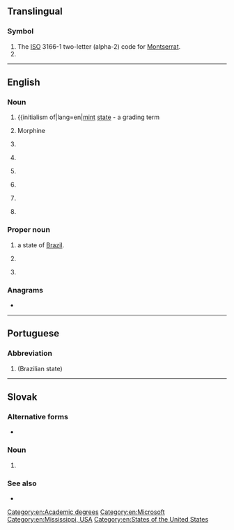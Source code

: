 {{also|Appendix:Variations of "ms"}}
==Translingual==

===Symbol===
{{head|mul|symbol}}

# The [[ISO]] 3166-1 two-letter (alpha-2) code for [[Montserrat]].
# {{SI-unit-abbnp|mega|siemens|electrical conductance}}

----

==English==

===Noun===
{{en-noun|~|es}}

# {{lb|en|numismatics}} {{initialism of|lang=en|[[mint]] [[state]] - a grading term
# {{initialism of|lang=en|[[morphine]] [[sulfate]]}} Morphine
# {{abbreviation of|lang=es|manuscript}}
# {{lb|en|nautical}} {{initialism of|lang=en|[[motor ship]]}} {{gloss|[[diesel]] engined ship}}
# {{lb|en|pathology|uncountable}} {{initialism of|lang=en|[[multiple sclerosis|Multiple sclerosis]]}} {{gloss|a chronic, inflammatory, demyelinating disease}}
# {{lb|en|academics}} {{initialism of|lang=en|Master of Science}}
# {{initialism of|lang=en|middle school}}
# {{lb|en|philately}} {{initialism of|lang=en|[[mini]]-[[sheet]]}}

===Proper noun===
{{en-proper noun}}

# {{initialism of|lang=es|[[Mato Grosso do Sul]]|dot=,}} a state of [[Brazil]].
# {{initialism of|lang=en|Microsoft}} {{gloss|a software company}}
# {{abbreviation of|lang=en|Mississippi}} {{gloss|a state of the [[United States of America]]}}

===Anagrams===
* {{anagrams|en|a=ms|S & M|S&M|SM|Sm|sm}}

[[Category:en:Academic degrees]]
[[Category:en:Microsoft]]
[[Category:en:Mississippi, USA]]
[[Category:en:States of the United States]]

----

==Portuguese==

===Abbreviation===
{{rfc-header|Abbreviation}}
{{head|pt|abbreviation}}

# {{abbreviation of|Mato Grosso do Sul|lang=pt}} (Brazilian state)

----

==Slovak==

===Alternative forms===
* {{l|sk|Ms}} {{qualifier|world championship}}

===Noun===
{{head|sk|noun}}

# {{abbreviation of|lang=sk|[[majstrovstvá]] [[sveta]]}} {{gloss|world championship}} {{qualifier|from [[majstrovstvo]]+[[sveta]]}} {{gloss|and other forms [[majstrovstiev]]/[[majstrovstvách]]/etc}}

===See also===
* {{pedia|lang=sk|Majstrovstvá sveta}}